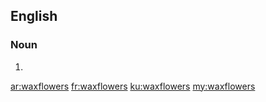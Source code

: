 ==English==

===Noun===
{{head|en|plural}}

# {{plural of|waxflower|lang=en|nocat=1}}

[[ar:waxflowers]]
[[fr:waxflowers]]
[[ku:waxflowers]]
[[my:waxflowers]]